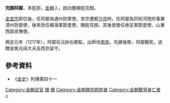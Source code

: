 '''完顏阿鄰'''，本姓郭，[[金朝|金朝]]人，因功獲賜姓完顏。

[[金宣宗|金宣宗]]即位後，任阿鄰為通州防禦使。宣宗遷都[[汴京|汴京]]時，任阿鄰為同知河間府事兼清州防禦使，後來改任橫海軍節度使，賜姓完顏，其後曾擔任泰定軍節度使、山東西路宣撫使。

興定元年（1217年），阿鄰任元帥右都監，出師伐[[南宋|南宋]]，先勝後敗，阿鄰戰死，追贈金紫光祿大夫及西京留守。

==參考資料==
*《[[金史|金史]]》列傳第四十一

[[Category:金朝武官|Category:金朝武官]]
[[Category:金朝金紫光禄大夫|赠]]
[[Category:金朝留守|赠]]
[[Category:金朝赐完颜姓者|Category:金朝赐完颜姓者]]
[[Category:金朝戰爭身亡者|Category:金朝戰爭身亡者]]
[[Category:郭姓|~]]